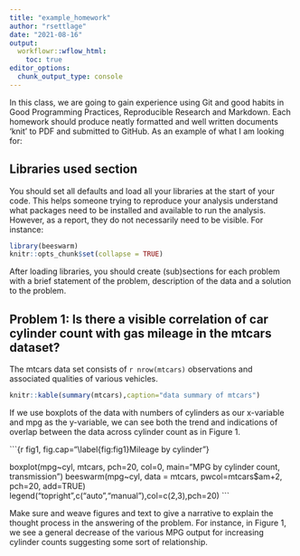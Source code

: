 ```yaml
---
title: "example_homework"
author: "rsettlage"
date: "2021-08-16"
output: 
  workflowr::wflow_html:
    toc: true  
editor_options:
  chunk_output_type: console
---
```


In this class, we are going to gain experience using Git and good habits in Good Programming Practices, Reproducible Research and Markdown.  Each homework should produce neatly formatted and well written documents 'knit' to PDF and submitted to GitHub.  As an example of what I am looking for:

## Libraries used section

You should set all defaults and load all your libraries at the start of your code.  This helps someone trying to reproduce your analysis understand what packages need to be installed and available to run the analysis.  However, as a report, they do not necessarily need to be visible.  For instance:

```r
library(beeswarm)
knitr::opts_chunk$set(collapse = TRUE)

```


After loading libraries, you should create (sub)sections for each problem with a brief statement of the problem, description of the data and a solution to the problem.

## Problem 1: Is there a visible correlation of car cylinder count with gas mileage in the mtcars dataset?

The mtcars data set consists of `r nrow(mtcars)` observations and associated qualities of various vehicles.  

```r
knitr::kable(summary(mtcars),caption="data summary of mtcars")
```

If we use boxplots of the data with numbers of cylinders as our x-variable and mpg as the y-variable, we can see both the trend and indications of overlap between the data across cylinder count as in Figure 1.

```{r fig1, fig.cap="\\label{fig:fig1}Mileage by cylinder"}

boxplot(mpg~cyl, mtcars, pch=20, col=0, main="MPG by cylinder count, transmission")
beeswarm(mpg~cyl, data = mtcars, pwcol=mtcars$am+2, pch=20, add=TRUE)
legend("topright",c("auto","manual"),col=c(2,3),pch=20)
```


Make sure and weave figures and text to give a narrative to explain the thought process in the answering of the problem.  For instance, in Figure 1, we see a general decrease of the various MPG output for increasing cylinder counts suggesting some sort of relationship.
